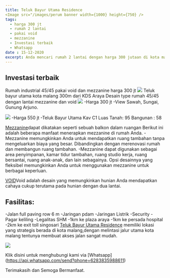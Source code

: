 ```yaml
---
title: Teluk Bayur Utama Residence
<Image src="/images/perum banner width={1000} height={750} />
tags:
  - harga 300 jt
  - rumah 2 lantai
  - pakai void
  - mezzanine
  - Investasi terbaik
  - Whatsapp
date : 15-12-2020
excerpt: Anda mencari rumah 2 lantai dengan harga 300 jutaan di kota malang.Teluk Bayur Utama Residence mempermudah anda dengan fasilitas dan hunian yang asri. Rumah berkonsep industrialis pakai void dan mezzanine.                                                                                                                                                                                                                                                                                               
---
```

## Investasi terbaik
Rumah industrial 45/45 pakai void dan mezzanine harga 300 jt 
<Image src="/images/progress teluk bayur.jpg" width={1050} height={1050} />
Teluk bayur utama kota malang 
300m dari KDS Araya
Desain type rumah 45/45 dengan lantai mezzanine dan void 
<Image src="/images/Desain type 45.jpg" width={1500} height={1060} />
<YouTube id="QXRM-_u1oaw" />
-Harga 300 jt
-View Sawah, Sungai, Gunung Arjuno.

<Image src="/images/kav c1.jpg" width={2400} height={3200} />
-Harga 550 jt
-Teluk Bayur Utama Kav C1 Luas Tanah: 95 Bangunan : 58 

[Mezzanine](https://www.rumah.com/panduan-properti/mengenal-mezzanine-dan-cara-menerapkannya-di-rumah-18887)dapat dikatakan seperti sebuah balkon dalam ruangan 
Berikut ini adalah beberapa manfaat menerapkan mezzanine di rumah Anda.
-Mezzanine memungkinkan Anda untuk mendapatkan ruang tambahan tanpa mengeluarkan biaya yang besar. Dibandingkan dengan merenovasi rumah dan membangun ruang tambahan.
-Mezzanine dapat digunakan sebagai area penyimpanan, kamar tidur tambahan, ruang studio kerja, ruang bersantai, ruang anak-anak, dan lain sebagainya. Opsi desainnya yang fleksibel memungkinkan Anda untuk menggunakan mezzanine untuk berbagai keperluan.

[VOID](https://prospeku.com/artikel/void-adalah---3125)Void adalah desain yang memungkinkan hunian Anda mendapatkan cahaya cukup terutama pada hunian dengan dua lantai. 

## Fasilitas:
-Jalan full paving row 6 m
-Jaringan pdam 
-Jaringan Listrik
-Security
-Pagar keliling
-Legalitas SHM
-1km ke plaza araya
-1km ke persada hospital
-2km ke exit toll singosari
[Teluk Bayur Utama Residence](https://goo.gl/maps/kCEu223jubzhQisF6) memiliki lokasi yang strategis berada di kota malang,dengan melintasi jalur utama kota malang tentunya 
membuat akses jalan sangat mudah.

<Image src="/images/site plan teluk bayur.jpg" width={1500} height={1838} />

Klik disini untuk menghubungi kami via [Whatsapp]
(https://api.whatsapp.com/send?phone=6283835988611)

Terimakasih dan Semoga Bermanfaat.


